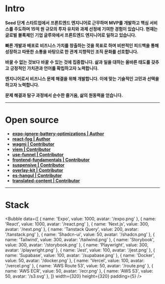 
<OceanScene/>

# Intro

**Seed 단계 스타트업에서 프론트엔드 엔지니어로 근무하며 MVP를 개발하고 핵심 서비스를 주도하며 15억 원 규모의 투자 유치와 과제 선정에 기여한 경험이 있습니다. 현재는 글로벌 블록체인 기업 글루와에서 프론트엔드 엔지니어로 일하고 있습니다.**

**빠른 개발과 배포로 비즈니스 가치를 창출하는 것을 목표로 하며 비판적인 피드백을 통해 성장하고 따뜻한 소통을 바탕으로 한 관계 지향적인 조직 문화를 선호합니다.**

**바꿀 수 없는 것보다 바꿀 수 있는 것에 집중합니다. 삶과 일을 대하는 올바른 태도를 갖추고 긍정적인 가치관과 언어를 확립하고자 노력합니다.**

**엔지니어로서 비즈니스 문제 해결을 위해 개발합니다. 이에 맞는 기술적인 고민과 선택을 하고자 노력합니다.**

**문제 해결과 탐구 과정에서 순수한 즐거움, 삶의 원동력을 얻습니다.**

---

# Open source
- [**expo-ignore-battery-optimizations | Author**](https://www.npmjs.com/package/expo-ignore-battery-optimizations)
- [**react-fog | Author**](https://www.npmjs.com/package/react-fog)
- [**wagmi | Contributor**](https://github.com/wevm/wagmi/issues?q=is%3Apr+author%3Afe-dudu)
- [**viem | Contributor**](https://github.com/wevm/viem/pulls?q=fe-dudu)
- [**use-funnel | Contributor**](https://github.com/toss/use-funnel/commits?author=fe-dudu)
- [**frontend-fundamentals | Contributor**](https://github.com/toss/frontend-fundamentals/issues?q=is%3Apr+author%3Afe-dudu)
- [**suspensive | Contributor**](https://github.com/toss/suspensive/pulls?q=is%3Apr+author%3Afe-dudu)
- [**overlay-kit | Contributor**](https://github.com/toss/overlay-kit/pulls?q=is%3Apr+author%3Afe-dudu)
- [**es-hangul | Contributor**](https://github.com/toss/es-hangul/pulls?q=is%3Apr+author%3Afe-dudu)
- [**translated-content | Contributor**](https://github.com/mdn/translated-content/pulls?q=is%3Apr+is%3Aclosed+author%3Afe-dudu)

---

# Stack

<Bubble
  data={[
    { name: 'Expo', value: 1000, avatar: '/expo.png' },
    { name: 'React', value: 1000, avatar: '/react.png' },
    { name: 'Next.js', value: 300, avatar: '/next.png' },
    { name: 'Tanstack Query', value: 200, avatar: '/tanstack.png' },
    { name: 'Shadcn-ui', value: 50, avatar: '/shadcn.png' },
    { name: 'Tailwind', value: 300, avatar: '/tailwind.png' },
    { name: 'Storybook', value: 300, avatar: '/storybook.png' },
    { name: 'Playwright', value: 300, avatar: '/playwright.png' },
    { name: 'Jest', value: 100, avatar: '/jest.png' },
    { name: 'Supabase', value: 100, avatar: '/supabase.png' },
    { name: 'Docker', value: 50, avatar: '/docker.png' },
    { name: 'Vercel', value: 100, avatar: '/vercel.png' },
    { name: 'AWS Route 53', value: 50, avatar: '/route.png' },
    { name: 'AWS ECR', value: 50, avatar: '/ecr.png' },
    { name: 'AWS S3', value: 50, avatar: '/s3.svg' },
  ]}
  width={320}
  height={320}
  padding={5}
/>

